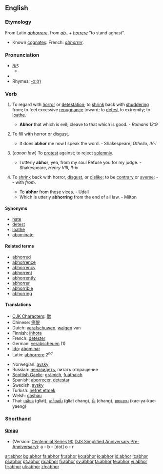 ==English==

===Etymology===
From Latin ''[[abhorrere]]'', from ''[[ab-]]'' + ''[[horrere]]'' "to stand aghast".
* Known [[cognate]]s: French: ''[[abhorrer]]''.

===Pronunciation===
* ''[[RP]]:''
** {{IPA|/əbˈhɔː/}}
*{{audio|en-uk-abhor.ogg|Audio (UK)}}
*Rhymes: [[Rhymes:English:-ɔː(r)|-ɔː(r)]]

===Verb===
{{en-verb|abhor|r|ing}}

# {{transitive}} To regard with [[horror]] or [[detestation]]; to [[shrink]] back with [[shudder]]ing from; to feel excessive [[repugnance]] toward; to [[detest]] to extremity; to [[loathe]].
#* '''Abhor''' that which is evil; cleave to that which is good. - ''Romans 12:9''
# {{transitive}} {{obsolete}} To fill with horror or [[disgust]].
#* It does '''abhor''' me now I speak the word. - Shakespeare, ''Othello, IV-i''
# {{transitive}} (''canon law'') {{obsolete}} To [[protest]] against; to reject [[solemnly]].
#* I utterly '''abhor''', yea, from my soul Refuse you for my judge. - Shakespeare, ''Henry VIII, II-iv''
# {{intransitive}} {{obsolete}} To [[shrink]] back with horror, [[disgust]], or [[dislike]]; to be [[contrary]] or [[averse]]; -- with ''from''.
#* To '''abhor''' from those vices. - Udall
#* Which is utterly '''abhorring''' from the end of all law. - Milton

====Synonyms====
* [[hate]]
* [[detest]]
* [[loathe]]
* [[abominate]]

====Related terms====
*[[abhorred]]
*[[abhorrence]]
*[[abhorrency]]
*[[abhorrent]]
*[[abhorrently]]
*[[abhorrer]]
*[[abhorrible]]
*[[abhorring]]

====Translations====
{{trans-top|to regard with horror or detestation}}
*[[CJK Characters]]: [[憎]]
*Chinese: [[痛恨]]
*Dutch: [[verafschuwen]], [[walgen]] van
*Finnish: [[inhota]]
*French: [[détester]]
*German: [[verabscheuen]] (1)
*[[Ido]]: [[abominar]]
*Latin: [[abhorrere]] ''2<sup>nd</sup>''
{{trans-mid}}
*Norwegian: [[avsky]]
*Russian: [[ненавидеть]], питать отвращение
*[[Scottish Gaelic]]: [[gràinich]], [[fuathaich]]
*Spanish: [[aborrecer, detestar]]
*Swedish: [[avsky]]
*Turkish: [[nefret etmek]]
*Welsh: [[сashau]]
*Thai: [[เกลียด]] (glìat), [[เกลียดชัง]] (glìat chang), [[ชัง]] (chang), [[ขยะแขยง]] (kae-ya-kae-yaeng)
{{trans-bottom}}

===Shorthand===

====[http://en.wikipedia.org/wiki/Gregg_Shorthand Gregg]====
{{rfc-header|[http://en.wikipedia.org/wiki/Gregg_Shorthand Gregg]}}
* (Version: [http://en.wikipedia.org/wiki/Gregg_Shorthand#Centennial_Gregg_Shorthand Centennial],[http://en.wikipedia.org/wiki/Gregg_Shorthand#Series_90_Gregg_Shorthand  Series 90],[http://en.wikipedia.org/wiki/Gregg_Shorthand#Diamond_Jubilee_Gregg_Shorthand  DJS],[http://en.wikipedia.org/wiki/Gregg_Shorthand#Simplified_Gregg_Shorthand Simplified],[http://en.wikipedia.org/wiki/Gregg_Shorthand#Anniversary_Gregg_Shorthand Anniversary],[http://en.wikipedia.org/wiki/Gregg_Shorthand#Pre_Anniversary_Gregg_Shorthand Pre-Anniversary]): a - b - [dot] o - r

[[ar:abhor]]
[[bg:abhor]]
[[fa:abhor]]
[[fr:abhor]]
[[ko:abhor]]
[[io:abhor]]
[[id:abhor]]
[[it:abhor]]
[[pl:abhor]]
[[pt:abhor]]
[[ro:abhor]]
[[fi:abhor]]
[[sv:abhor]]
[[ta:abhor]]
[[te:abhor]]
[[vi:abhor]]
[[tr:abhor]]
[[uk:abhor]]
[[zh:abhor]]
